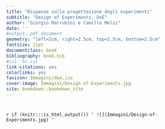 ---
title: "Dispense sulla progettazione degli esperimenti"
subtitle: "Design of Experiments, DoE"
author: "Giorgio Marrubini e Camillo Melzi"
date: ''
#output: pdf_document
geometry: "left=2cm, right=2.5cm, top=2.5cm, bottom=2.5cm"
fontsize: 11pt
documentclass: book
bibliography: book.bib
#csl: bc.csl
link-citations: yes
colorlinks: yes
favicon: Immagini/doe.ico
cover-image: Immagini/Design-of-Experiments.jpg
site: bookdown::bookdown_site
---

#  {.unnumbered}

`r if (knitr:::is_html_output()) ' ![](Immagini/Design-of-Experiments.jpg) '`
